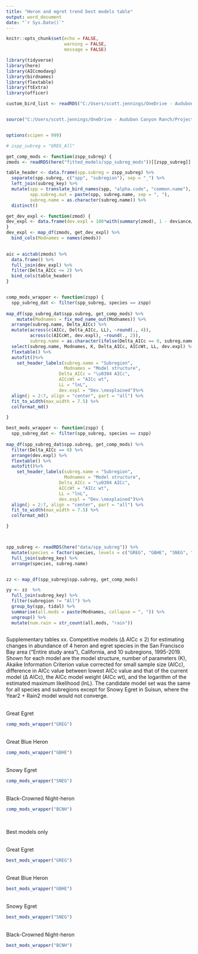 ```yaml
---
title: "Heron and egret trend best models table"
output: word_document
date: "`r Sys.Date()`"
---
```


```r
knitr::opts_chunk$set(echo = FALSE,
                      warning = FALSE,
                      message = FALSE)
```

```r


library(tidyverse)
library(here)
library(AICcmodavg)
library(birdnames)
library(flextable)
library(ftExtra)
library(officer)

custom_bird_list <- readRDS("C:/Users/scott.jennings/OneDrive - Audubon Canyon Ranch/Projects/my_R_general/birdnames_support/data/custom_bird_list")


source("C:/Users/scott.jennings/OneDrive - Audubon Canyon Ranch/Projects/core_monitoring_research/HEP/hep_analyses/how_are_the_egrets_doing/code/ms_analysis/hep_trend_utilities.R")


options(scipen = 999)

```

```r


# zspp_subreg = "GREG_All"

get_comp_mods <- function(zspp_subreg) {
zmods <- readRDS(here("fitted_models/spp_subreg_mods"))[[zspp_subreg]]

table_header <- data.frame(spp.subreg = zspp_subreg) %>%
  separate(spp.subreg, c("spp", "subregion"), sep = "_") %>% 
  left_join(subreg_key) %>% 
  mutate(spp = translate_bird_names(spp, "alpha.code", "common.name"),
         spp.subreg.out = paste(spp, subreg.name, sep = ", "),
         subreg.name = as.character(subreg.name)) %>% 
  distinct()

get_dev_expl <- function(zmod) {
dev_expl <- data.frame(dev.expl = 100*with(summary(zmod), 1 - deviance/null.deviance))  
}
dev_expl <- map_df(zmods, get_dev_expl) %>% 
  bind_cols(Modnames = names(zmods))

  
aic = aictab(zmods) %>% 
  data.frame() %>%
  full_join(dev_expl) %>% 
  filter(Delta_AICc <= 2) %>% 
  bind_cols(table_header)
}


comp_mods_wrapper <- function(zspp) {
  spp_subreg_dat <- filter(spp_subreg, species == zspp)
  
map_df(spp_subreg_dat$spp.subreg, get_comp_mods) %>% 
    mutate(Modnames = fix_mod_name_out(Modnames)) %>% 
  arrange(subreg.name, Delta_AICc) %>% 
  mutate(across(c(AICc, Delta_AICc, LL), ~round(., 4)),
         across(c(AICcWt, dev.expl), ~round(., 2)),
         subreg.name = as.character(ifelse(Delta_AICc == 0, subreg.name, ""))) %>% 
  select(subreg.name, Modnames, K, Delta_AICc, AICcWt, LL, dev.expl) %>% view()
  flextable() %>% 
  autofit()%>% 
    set_header_labels(subreg.name = "Subregion",
                      Modnames = "Model structure",
                    Delta_AICc = "\u0394 AICc",
                    AICcWt = "AICc wt",
                    LL = "lnL",
                    dev.expl = "Dev.\nexplained")%>% 
  align(j = 2:7, align = "center", part = "all") %>% 
  fit_to_width(max_width = 7.5) %>%
  colformat_md() 

}

best_mods_wrapper <- function(zspp) {
  spp_subreg_dat <- filter(spp_subreg, species == zspp)
  
map_df(spp_subreg_dat$spp.subreg, get_comp_mods) %>% 
  filter(Delta_AICc == 0) %>% 
  arrange(dev.expl) %>% 
  flextable() %>% 
  autofit()%>% 
    set_header_labels(subreg.name = "Subregion",
                      Modnames = "Model structure",
                    Delta_AICc = "\u0394 AICc",
                    AICcWt = "AICc wt",
                    LL = "lnL",
                    dev.expl = "Dev.\nexplained")%>% 
  align(j = 2:7, align = "center", part = "all") %>% 
  fit_to_width(max_width = 7.5) %>%
  colformat_md() 

}



spp_subreg <- readRDS(here("data/spp_subreg")) %>%
  mutate(species = factor(species, levels = c("GREG", "GBHE", "SNEG", "BCNH"))) %>% 
  full_join(subreg_key) %>% 
  arrange(species, subreg.name) 


zz <- map_df(spp_subreg$spp.subreg, get_comp_mods)

yy <- zz  %>% 
  full_join(subreg_key) %>% 
  filter(subregion != "All") %>% 
  group_by(spp, tidal) %>% 
  summarise(all.mods = paste(Modnames, collapse = ", ")) %>% 
  ungroup() %>% 
  mutate(num.rain = str_count(all.mods, "rain"))
  

```

Supplementary tables xx. Competitive models (Δ AICc ≤ 2) for estimating changes in abundance of 4 heron and egret species in the San Francisco Bay area ("Entire study area"), California, and 10 subregions, 1995-2019. Shown for each model are the model structure, number of parameters (K), Akaike Information Criterion value corrected for small sample size (AICc), difference in AICc value between lowest AICc value and that of the current model (Δ AICc), the AICc model weight (AICc wt), and the logarithm of the estimated maximum likelihood (lnL). The candidate model set was the same for all species and subregions except for Snowy Egret in Suisun, where the Year2 + Rain2 model would not converge.


<br>
Great Egret
```r
comp_mods_wrapper("GREG")
```



<br>
Great Blue Heron
```r
comp_mods_wrapper("GBHE")
```


<br>
Snowy Egret
```r
comp_mods_wrapper("SNEG")
```


<br>
Black-Crowned Night-heron
```r
comp_mods_wrapper("BCNH")
```
 <br>  
 
 
Best models only

<br>
Great Egret
 
```r
best_mods_wrapper("GREG")
```



<br>
Great Blue Heron

```r
best_mods_wrapper("GBHE")
```


<br>
Snowy Egret
 
```r
best_mods_wrapper("SNEG")
```


<br>
Black-Crowned Night-heron

```r
best_mods_wrapper("BCNH")
```

